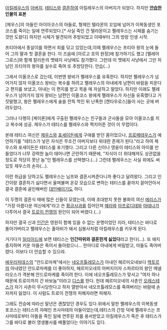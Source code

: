 [[아킬레우스]]의 [[아버지]]. [[테티스]]와 [[결혼]]하여 아킬레우스의 아버지가 되었다.  하지만 '''[[안습]]한 인물의 표본'''

[제우스]의 아들인 아이아코스의 아들로, 형제인 텔라몬의 꼬임에 넘어가 이복동생인 포코스를 죽이는 일에 연루되었다.[* 사실 죽인 건 텔라몬이고 펠레우스는 시체를 숨기는 것만 도왔다] 하지만 시체가 발견되어 추방되었고 이때부터 그의 방랑 인생 시작.

프티아에서 종살이를 하면서 죄를 닦고 있었는데,이때 펠레우스는 프티아 왕의 눈에 들어 그의 딸과 첫 결혼을 한다. 이 즈음에 [아르고 호의 원정]에 참가하기도 했고 [멜레아그로스]와 함께 칼리돈의 멧돼지 사냥에도 참가했다. 그런데 이 멧돼지 사냥에서 그만 처남인 프티아의 왕자를 실수로 죽여 또 추방당한다. 안습(...)

그래서 이올코스로 갔는데, 이번엔 왕비가 펠레우스를 유혹한다. 하지만 펠레우스가 넘어가지 않자 이올코스 왕비는 복수를 하려고 펠레우스의 아내에게 남편이 바람을 피운다고 편지를 보냈고, 아내는 이 편지를 받고 목을 매 자살하고 말았다. 하지만 이래도 펠레우스가 넘어가지 않자 왕비는 남편인 이올코스 왕에게 펠레우스가 자신을 유혹했다고 거짓말했고, 왕은 펠레우스에게 술을 잔뜩 먹인 뒤 난폭한 [켄타우로스]들이 사는 곳에 버려두었다.

그러나 다행히 [케이론]에게 구출된 펠레우스는 친구들과 군사들을 모아 이올코스를 치고 복수에 성공. 제우스가 테티스를 펠레우스와 짝지어준 것이 이 무렵이다.

본래 테티스 여신은 [[제우스]]와 [[포세이돈]]에게 구애를 받던 몸이었으나, [[프로메테우스]]가 예언하기를 "테티스가 낳은 자식은 무조건 아버지보다 위대한 존재가 된다."라고 하여 제우스와 포세이돈은 테티스를 포기했다. 그리고 다른 신이나 영웅이 테티스와 아이를 만들었다가 너무 강력한 놈이 태어나면 곤란하기 때문에, "자식이 더 위대해져도 상관없을 정도로 적당히 못난 놈"인 펠레우스를 선택했다.(...) 그런데 펠레우스는 사실 위에도 써 있듯 제우스의 손자(...).

이런 취급을 당하고도 펠레우스는 님프와 결혼시켜준다니까 좋다고 달려왔다. 그리고 인간이랑 결혼하기 싫다면서 울며불며 온갖 모습으로 변하는 테티스를 끝까지 끌어안아서 결국 결혼에 골인해버린 [[대인배]]이기도 하다.

이 두명의 결혼식 때에 많은 신들이 모였는데, 이때 초대받지 못한 불화의 여신 [[에리스]]가 "가장 아름다운 여신에게"라고 쓴 [[황금사과]]를 집어던져 [[헤라]]와 [[아프로디테]]와 [[아테나]]가 다투어서 결국 [[트로이 전쟁]]의 원인이 되어 버렸다.(…)

하지만 결국 신과 [[인간]]은 영원히 함께 있을 수 없는 운명이었던 지라, 테티스는 바다로 돌아가버리고 펠레우스는 홀아비가 돼서 심봉사처럼 아킬레우스를 키우게 된다.

거기다가 [[일리아드]]에 보면 테티스는 '''인간따위와 결혼한게 싫었다'''라고 한다(…). 또 애지중지하며 키운 아들은 죽어서 돌아왔으니… 한마디로 아내에게 버림받고, 아들도 죽어버렸다. 이보다 더 안습할 수 있으랴.

[[에우리피데스]]의 "안드로마케"에서는 [[네오프톨레모스]]가 아내인 헤르미오네보다 [[헥토르]]의 아내였던 안드로마케를 더 좋아하자, 헤르미오네의 아버지이자 스파르타의 왕인 메넬라오스가 격분해 안드로마케를 죽이려 한다. 이에 네오프톨레모스가 맞서고 "여자 하나때문에 트로이까지 간 바보놈"이라고 [[디스]]를 한다. 헌데 헤르미오네의 사촌인 [[오레스테스]]가 자기 사촌이 무시당한다고 하자 열받아서 네오프톨레모스를 죽여버리는 바람에 손자까지 잃었다. 이 사람도 트로이 전쟁의 피해자라면 피해자.

그래도 전승에 따라선 말년은 괜찮았던 경우도 있다.위에서 말한 펠레우스의 이복동생 포코스는 테티스의 자매인 프사마테의 아들이었는데,테티스의 간청 덕에 펠레우스는 프사마테로부터 아들을 죽인 일에 연루된 죄를 용서받았고 아킬레우스가 죽은 후 테티스가 그를 바다로 불러 영생불사를 베풀었다는 이야기도 있다.
